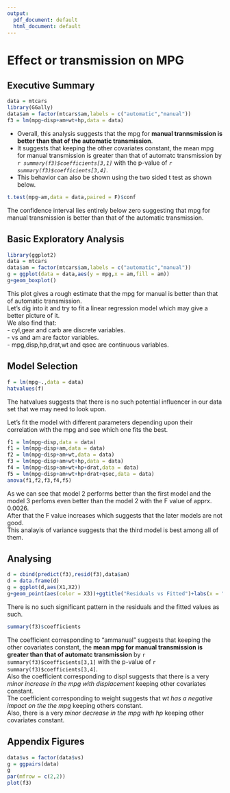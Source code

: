 ```yaml
---
output:
  pdf_document: default
  html_document: default
---
```

Effect or transmission on MPG
=======================================

## Executive Summary  

```r
data = mtcars
library(GGally)
data$am = factor(mtcars$am,labels = c("automatic","manual"))
f3 = lm(mpg~disp+am+wt+hp,data = data)
```

- Overall, this analysis suggests that the mpg for **manual trannsmission is better than that of the automatic transmission**.  
- It suggests that keeping the other covariates constant, the mean mpg for manual transmission is greater than that of automatc transmission by *`r summary(f3)$coefficients[3,1]`* with the p-value of  *`r summary(f3)$coefficients[3,4]`*.  
- This behavior can also be shown using the two sided t test as shown below.    

```r
t.test(mpg~am,data = data,paired = F)$conf
```
 
The confidence interval lies entirely below zero suggesting that mpg for manual transmission is better than that of the automatic transmission.  

## Basic Exploratory Analysis   

```r
library(ggplot2)
data = mtcars
data$am = factor(mtcars$am,labels = c("automatic","manual"))
g = ggplot(data = data,aes(y = mpg,x = am,fill = am))
g+geom_boxplot()
```

This plot gives a rough estimate that the mpg for manual is better than that of automatic transmission.  
Let's dig into it and try to fit a linear regression model which may give a better picture of it.  
We also find that:  
- cyl,gear and carb are discrete variables.  
- vs and am are factor variables.  
-  mpg,disp,hp,drat,wt and qsec are continuous variables.  

## Model Selection

```r
f = lm(mpg~.,data = data)
hatvalues(f)
```

The hatvalues suggests that there is no such potential influencer in our data set that we may need to look upon.  

Let's fit the model with different parameters depending upon their correlation with the mpg and see which one fits the best.   

```r
f1 = lm(mpg~disp,data = data)
f1 = lm(mpg~disp+am,data = data)
f2 = lm(mpg~disp+am+wt,data = data)
f3 = lm(mpg~disp+am+wt+hp,data = data)
f4 = lm(mpg~disp+am+wt+hp+drat,data = data)
f5 = lm(mpg~disp+am+wt+hp+drat+qsec,data = data)
anova(f1,f2,f3,f4,f5)
```

As we can see that model 2 performs better than the first model and the model 3 perfoms even better than the model 2 with the F value of apprx. 0.0026.  
After that the F value increases which suggests that the later models are not good.    
This analayis of variance suggests that the third model is best among all of them.   
  
## Analysing  

```r
d = cbind(predict(f3),resid(f3),data$am)
d = data.frame(d)
g = ggplot(d,aes(X1,X2))
g+geom_point(aes(color = X3))+ggtitle("Residuals vs Fitted")+labs(x = "fitted",y = "residuals")
```

There is no such significant pattern in the residuals and the fitted values as such.  

```r
summary(f3)$coefficients
```

The coefficient corresponding to "ammanual" suggests that keeping the other covariates constant, the **mean mpg for manual transmission is greater than that of automatc transmission** by `r summary(f3)$coefficients[3,1]` with the p-value of  `r summary(f3)$coefficients[3,4]`.  
Also the coefficient corresponding to displ suggests that there is a very *minor increase in the mpg with displacement* keeping other covariates constant.  
The coefficient corresponding to weight suggests that *wt has a negative impact on the the mpg* keeping others constant.  
Also, there is a very *minor decrease in the mpg with hp* keeping other covariates constant.  

## Appendix Figures  
```r
data$vs = factor(data$vs)
g = ggpairs(data)
g
par(mfrow = c(2,2))
plot(f3)
```
  
